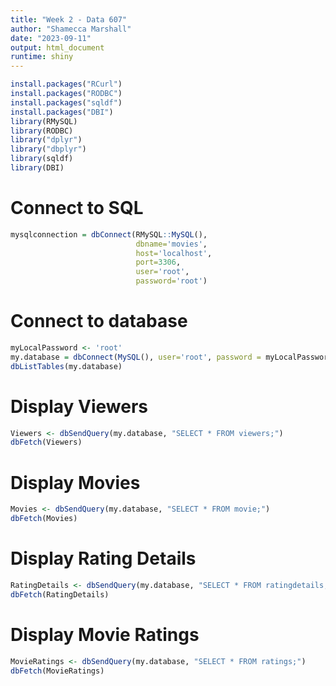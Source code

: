 ```yaml
---
title: "Week 2 - Data 607"
author: "Shamecca Marshall"
date: "2023-09-11"
output: html_document
runtime: shiny
---
```


```r
install.packages("RCurl")
install.packages("RODBC")
install.packages("sqldf")
install.packages("DBI")
library(RMySQL)
library(RODBC)
library("dplyr")
library("dbplyr")
library(sqldf)
library(DBI)
```

# Connect to SQL

```r
mysqlconnection = dbConnect(RMySQL::MySQL(),
                            dbname='movies',
                            host='localhost',
                            port=3306,
                            user='root',
                            password='root')

```

# Connect to database

```r
myLocalPassword <- 'root'
my.database = dbConnect(MySQL(), user='root', password = myLocalPassword, dbname='movies', host='localhost')
dbListTables(my.database)
```

# Display Viewers

```r
Viewers <- dbSendQuery(my.database, "SELECT * FROM viewers;")
dbFetch(Viewers)
```

# Display Movies

```r
Movies <- dbSendQuery(my.database, "SELECT * FROM movie;")
dbFetch(Movies)
```

# Display Rating Details

```r
RatingDetails <- dbSendQuery(my.database, "SELECT * FROM ratingdetails;")
dbFetch(RatingDetails)
```

# Display Movie Ratings

```r
MovieRatings <- dbSendQuery(my.database, "SELECT * FROM ratings;")
dbFetch(MovieRatings)
```
